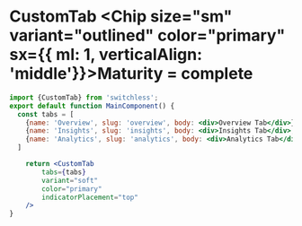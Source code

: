 


<Meta title='Exported via npm/styled/page/Custom Tab' />



# CustomTab  <Chip size="sm" variant="outlined" color="primary" sx={{ ml: 1, verticalAlign: 'middle'}}>Maturity = complete </Chip>


```jsx
import {CustomTab} from 'switchless';
export default function MainComponent() {
  const tabs = [
    {name: 'Overview', slug: 'overview', body: <div>Overview Tab</div>},
    {name: 'Insights', slug: 'insights', body: <div>Insights Tab</div>, stats: '100'},
    {name: 'Analytics', slug: 'analytics', body: <div>Analytics Tab</div>},
  ]

    return <CustomTab
        tabs={tabs}
        variant="soft"
        color="primary"
        indicatorPlacement="top"
    />
}
```


